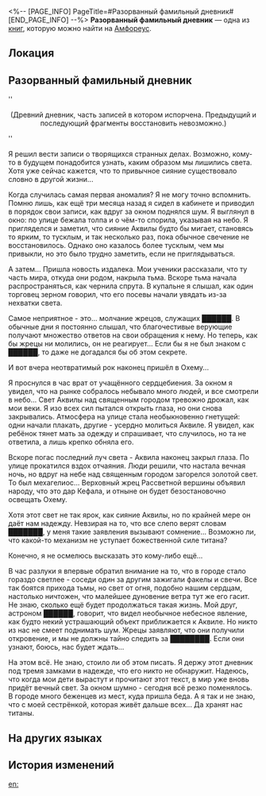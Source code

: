 <%-- [PAGE_INFO]
PageTitle=#Разорванный фамильный дневник#
[END_PAGE_INFO] --%>
{{Дополнить}}
{{Книга Инфобокс
|id           = 530
|Название     = 
|Изображение  = Предмет Книга Амфореус 1.png
|Мир          = Амфореус
|Томов        = 1
|Автор        = <!--нужно добавить-->
|Описание     = Дневник предка одного из жителей Охемы. Его не хранили надлежащим образом, поэтому остались лишь обрывки.
|Том1         = {{tx}}
|Источник1    = {{tx|Отсутствует источник}}
|Персонажи    = 
|Фракции      = 
}}
'''Разорванный фамильный дневник''' — одна из [[Книги|книг]], которую можно найти на [[Амфореус]].

==Локация==
{{Отметка карты|<!--название карты-->|<!--id отметки-->}}

==Разорванный фамильный дневник==
''<div align="center">(Древний дневник, часть записей в котором испорчена. Предыдущий и последующий фрагменты восстановить невозможно.)</div>''

Я решил вести записи о творящихся странных делах. Возможно, кому-то в будущем понадобится узнать, каким образом мы лишились света. Хотя уже сейчас кажется, что то привычное сияние существовало словно в другой жизни...

Когда случилась самая первая аномалия? Я не могу точно вспомнить. Помню лишь, как ещё три месяца назад я сидел в кабинете и приводил в порядок свои записи, как вдруг за окном поднялся шум. Я выглянул в окно: по улице бежала толпа и о чём-то спорила, указывая на небо. Я пригляделся и заметил, что сияние Аквилы будто бы мигает, становясь то ярким, то тусклым, и так несколько раз, пока обычное свечение не восстановилось. Однако оно казалось более тусклым, чем мы привыкли, но это было трудно заметить, если не приглядываться.

А затем... Пришла новость издалека. Мои ученики рассказали, что ту часть мира, откуда они родом, накрыла тьма. Вскоре тьма начала распространяться, как чернила спрута. В купальне я слышал, как один торговец зерном говорил, что его посевы начали увядать из-за нехватки света.

Самое неприятное - это... молчание жрецов, служащих ██████. В обычные дни я постоянно слышал, что благочестивые верующие получают множество ответов на свои обращения к нему. Но теперь, как бы жрецы ни молились, он не реагирует... Если бы я не был знаком с ██████, то даже не догадался бы об этом секрете.

И вот вчера неотвратимый рок наконец пришёл в Охему...

Я проснулся в час врат от учащённого сердцебиения. За окном я увидел, что на рынке собралось небывало много людей, и все смотрели в небо... Свет Аквилы над священным городом тревожно дрожал, как мои веки. Я изо всех сил пытался открыть глаза, но они снова закрывались. Атмосфера на улице стала необыкновенно гнетущей: одни начали плакать, другие - усердно молиться Аквиле. Я увидел, как ребёнок тянет мать за одежду и спрашивает, что случилось, но та не ответила, а лишь крепко обняла его.

Вскоре погас последний луч света - Аквила наконец закрыл глаза. По улице прокатился вздох отчаяния. Люди решили, что настала вечная ночь, но вдруг на небе над священным городом загорелся золотой свет. То был мехагелиос... Верховный жрец Рассветной вершины объявил народу, что это дар Кефала, и отныне он будет безостановочно освещать Охему.

Хотя этот свет не так ярок, как сияние Аквилы, но по крайней мере он даёт нам надежду. Невзирая на то, что все слепо верят словам ███████, у меня такие заявления вызывают сомнение... Возможно ли, что какой-то механизм не уступает божественной силе титана?

Конечно, я не осмелюсь высказать это кому-либо ещё...

В час разлуки я впервые обратил внимание на то, что в городе стало гораздо светлее - соседи один за другим зажигали факелы и свечи. Все так боятся прихода тьмы, но свет от огня, подобно нашим сердцам, настолько ничтожен, что малейшее дуновение ветра тут же его гасит. Не знаю, сколько ещё будет продолжаться такая жизнь. Мой друг, астроном ██████, говорит, что видел необычное небесное явление, как будто некий устрашающий объект приближается к Аквиле. Но никто из нас не смеет поднимать шум. Жрецы заявляют, что они получили откровение, и мы не должны тайно следить за ████████. Если они узнают, боюсь, нас будет ждать...

На этом всё. Не знаю, стоило ли об этом писать. Я держу этот дневник под тремя замками в надежде, что его никто не обнаружит. Надеюсь, что когда мои дети вырастут и прочитают этот текст, в мир уже вновь придёт вечный свет. За окном шумно - сегодня всё резко поменялось. В городе много беженцев из мест, куда пришла беда. А я так и не знаю, что с моей сестрёнкой, которая живёт дальше всех... Да хранят нас титаны.

==На других языках==
{{На других языках
|en   = Ancestral Diary Fragments
|zhs  = 破碎的祖传日记
|zht  = 破碎的祖傳日記
|ja   = バラバラの先祖の日記
|ko   = 파손된 선조의 일기
|es   = Fragmentos del diario de un ancestro
|fr   = Fragments d'un journal ancestral
|ru   = Разорванный фамильный дневник
|th   = เศษหน้าบันทึกของบรรพบุรุษ
|vi   = Nhật Ký Tổ Truyền Rách Nát
|de   = Bruchstückhaftes Tagebuch des Ahnen
|id   = Potongan Buku Harian Leluhur
|pt   = Fragmentos do Diário Ancestral
}}

==История изменений==
{{История изменений|3.5}}

[[en:]]